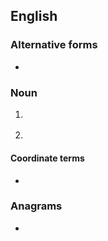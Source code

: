 {{also|lhb}}
==English==

===Alternative forms===
* {{l|en|lhb}}

===Noun===
{{en-noun}}

# {{lb|en|cricket}} {{init of|lang=en|[[left-handed]] [[batsman]]}}
# {{init of|lang=en|[[Late Heavy Bombardment]]}}

====Coordinate terms====
* {{l|en|RHB}} {{gloss|right-handed batsman}}

===Anagrams===
* {{anagrams|en|a=bhl|HLB}}